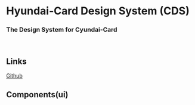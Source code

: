 
<Meta title="Introduction" />

# Hyundai-Card Design System (CDS)

### The Design System for Cyundai-Card

<br />

## Links

[Github](https://github.com/SOPT-all/36-COLLABORATION-WEB-HYUNDAICARD)

## Components(ui)
